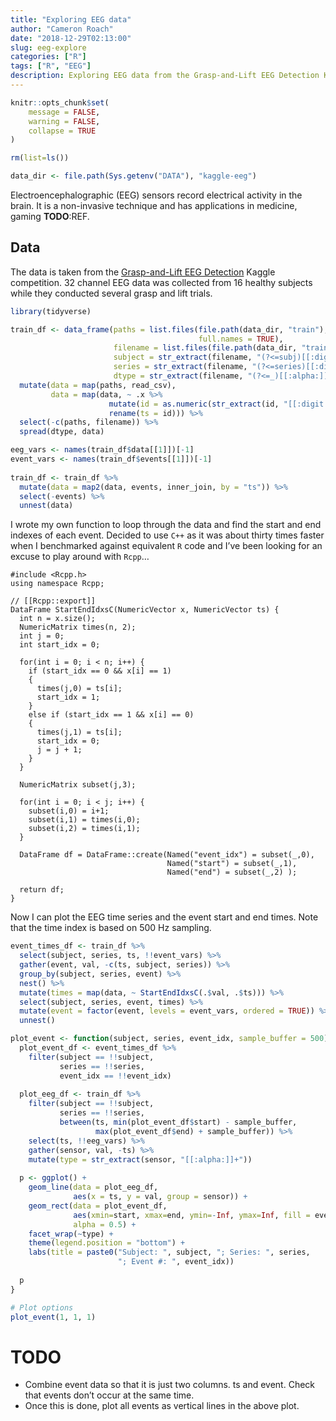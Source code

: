 ```yaml
---
title: "Exploring EEG data"
author: "Cameron Roach"
date: "2018-12-29T02:13:00"
slug: eeg-explore
categories: ["R"]
tags: ["R", "EEG"]
description: Exploring EEG data from the Grasp-and-Lift EEG Detection Kaggle competition.
---
```


```r
knitr::opts_chunk$set(
	message = FALSE,
	warning = FALSE,
	collapse = TRUE
)

rm(list=ls())

data_dir <- file.path(Sys.getenv("DATA"), "kaggle-eeg")
```

Electroencephalographic (EEG) sensors record electrical activity in the brain. It is a non-invasive technique and has applications in medicine, gaming __TODO__:REF.

## Data

The data is taken from the [Grasp-and-Lift EEG Detection](https://www.kaggle.com/c/grasp-and-lift-eeg-detection) Kaggle competition. 32 channel EEG data was collected from 16 healthy subjects while they conducted several grasp and lift trials.


```r
library(tidyverse)

train_df <- data_frame(paths = list.files(file.path(data_dir, "train"),
                                          full.names = TRUE),
                       filename = list.files(file.path(data_dir, "train")),
                       subject = str_extract(filename, "(?<=subj)[[:digit:]]+"),
                       series = str_extract(filename, "(?<=series)[[:digit:]]+"),
                       dtype = str_extract(filename, "(?<=_)[[:alpha:]]+(?=.csv)")) %>% 
  mutate(data = map(paths, read_csv),
         data = map(data, ~ .x %>% 
                      mutate(id = as.numeric(str_extract(id, "[[:digit:]]+$"))) %>% 
                      rename(ts = id))) %>% 
  select(-c(paths, filename)) %>% 
  spread(dtype, data)

eeg_vars <- names(train_df$data[[1]])[-1]
event_vars <- names(train_df$events[[1]])[-1]
  
train_df <- train_df %>% 
  mutate(data = map2(data, events, inner_join, by = "ts")) %>% 
  select(-events) %>% 
  unnest(data)
```

I wrote my own function to loop through the data and find the start and end indexes of each event. Decided to use `C++` as it was about thirty times faster when I benchmarked against equivalent `R` code and I've been looking for an excuse to play around with `Rcpp`...

```Rcpp
#include <Rcpp.h>
using namespace Rcpp;

// [[Rcpp::export]]
DataFrame StartEndIdxsC(NumericVector x, NumericVector ts) {
  int n = x.size();
  NumericMatrix times(n, 2);
  int j = 0;
  int start_idx = 0;
  
  for(int i = 0; i < n; i++) {
    if (start_idx == 0 && x[i] == 1)
    {
      times(j,0) = ts[i];
      start_idx = 1;
    } 
    else if (start_idx == 1 && x[i] == 0) 
    {
      times(j,1) = ts[i];
      start_idx = 0;
      j = j + 1;
    }
  }
  
  NumericMatrix subset(j,3);
  
  for(int i = 0; i < j; i++) {
    subset(i,0) = i+1;
    subset(i,1) = times(i,0);
    subset(i,2) = times(i,1);
  }
  
  DataFrame df = DataFrame::create(Named("event_idx") = subset(_,0),
                                   Named("start") = subset(_,1),
                                   Named("end") = subset(_,2) );
  
  return df;
}
```


Now I can plot the EEG time series and the event start and end times. Note that the time index is based on 500 Hz sampling.

```r
event_times_df <- train_df %>% 
  select(subject, series, ts, !!event_vars) %>% 
  gather(event, val, -c(ts, subject, series)) %>% 
  group_by(subject, series, event) %>%
  nest() %>% 
  mutate(times = map(data, ~ StartEndIdxsC(.$val, .$ts))) %>% 
  select(subject, series, event, times) %>% 
  mutate(event = factor(event, levels = event_vars, ordered = TRUE)) %>% 
  unnest()

plot_event <- function(subject, series, event_idx, sample_buffer = 500) {
  plot_event_df <- event_times_df %>% 
    filter(subject == !!subject,
           series == !!series,
           event_idx == !!event_idx)
  
  plot_eeg_df <- train_df %>% 
    filter(subject == !!subject,
           series == !!series,
           between(ts, min(plot_event_df$start) - sample_buffer,
                   max(plot_event_df$end) + sample_buffer)) %>% 
    select(ts, !!eeg_vars) %>% 
    gather(sensor, val, -ts) %>% 
    mutate(type = str_extract(sensor, "[[:alpha:]]+"))
  
  p <- ggplot() +
    geom_line(data = plot_eeg_df,
              aes(x = ts, y = val, group = sensor)) +
    geom_rect(data = plot_event_df,
              aes(xmin=start, xmax=end, ymin=-Inf, ymax=Inf, fill = event),
              alpha = 0.5) +
    facet_wrap(~type) +
    theme(legend.position = "bottom") +
    labs(title = paste0("Subject: ", subject, "; Series: ", series, 
                        "; Event #: ", event_idx))
  
  p
}

# Plot options
plot_event(1, 1, 1)
```


# TODO

* Combine event data so that it is just two columns. ts and event. Check that events don't occur at the same time.
* Once this is done, plot all events as vertical lines in the above plot.